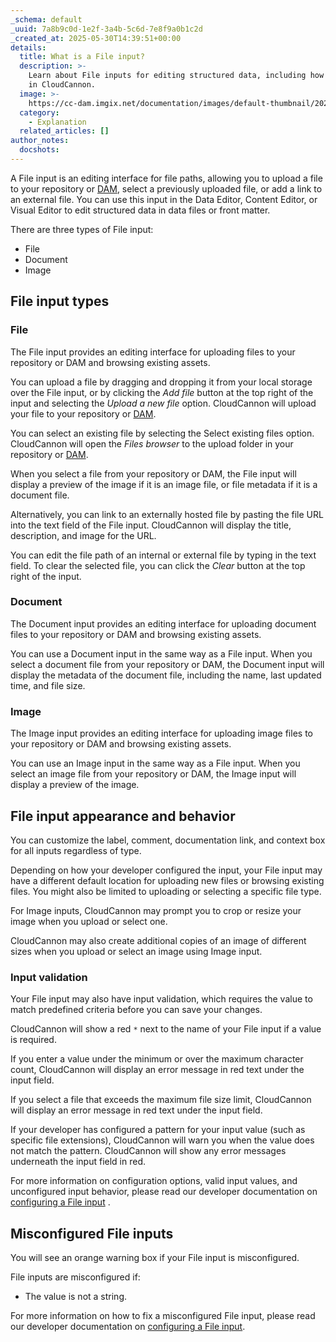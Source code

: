 ```yaml
---
_schema: default
_uuid: 7a8b9c0d-1e2f-3a4b-5c6d-7e8f9a0b1c2d
_created_at: 2025-05-30T14:39:51+00:00
details:
  title: What is a File input?
  description: >-
    Learn about File inputs for editing structured data, including how they work
    in CloudCannon.
  image: >-
    https://cc-dam.imgix.net/documentation/images/default-thumbnail/2023-Q4/CloudCannon-Documentation-Thumbnail.png
  category:
    - Explanation
  related_articles: []
author_notes:
  docshots:
---
```

A File input is an editing interface for file paths, allowing you to upload a file to your repository or [DAM](/documentation/articles/integrating-your-dam-with-cloudcannon/), select a previously uploaded file, or add a link to an external file. You can use this input in the Data Editor, Content Editor, or Visual Editor to edit structured data in data files or front matter.

There are three types of File input:

* File
* Document
* Image

## File input types

### File

The File input provides an editing interface for uploading files to your repository or DAM and browsing existing assets.

You can upload a file by dragging and dropping it from your local storage over the File input, or by clicking the *Add file* button at the top right of the input and selecting the *Upload a new file* option. CloudCannon will upload your file to your repository or [DAM](/documentation/articles/integrating-your-dam-with-cloudcannon/).

You can select an existing file by selecting the Select existing files option. CloudCannon will open the *Files browser* to the upload folder in your repository or [DAM](/documentation/articles/integrating-your-dam-with-cloudcannon/).

When you select a file from your repository or DAM, the File input will display a preview of the image if it is an image file, or file metadata if it is a document file.

Alternatively, you can link to an externally hosted file by pasting the file URL into the text field of the File input. CloudCannon will display the title, description, and image for the URL.

You can edit the file path of an internal or external file by typing in the text field. To clear the selected file, you can click the *Clear* button at the top right of the input.

### Document

The Document input provides an editing interface for uploading document files to your repository or DAM and browsing existing assets.

You can use a Document input in the same way as a File input. When you select a document file from your repository or DAM, the Document input will display the metadata of the document file, including the name, last updated time, and file size.

### Image

The Image input provides an editing interface for uploading image files to your repository or DAM and browsing existing assets.

You can use an Image input in the same way as a File input. When you select an image file from your repository or DAM, the Image input will display a preview of the image.

## File input appearance and behavior

You can customize the label, comment, documentation link, and context box for all inputs regardless of type.

Depending on how your developer configured the input, your File input may have a different default location for uploading new files or browsing existing files. You might also be limited to uploading or selecting a specific file type.

For Image inputs, CloudCannon may prompt you to crop or resize your image when you upload or select one.

CloudCannon may also create additional copies of an image of different sizes when you upload or select an image using Image input.

### Input validation

Your File input may also have input validation, which requires the value to match predefined criteria before you can save your changes.

CloudCannon will show a red `*` next to the name of your File input if a value is required.

If you enter a value under the minimum or over the maximum character count, CloudCannon will display an error message in red text under the input field.

If you select a file that exceeds the maximum file size limit, CloudCannon will display an error message in red text under the input field.

If your developer has configured a pattern for your input value (such as specific file extensions), CloudCannon will warn you when the value does not match the pattern. CloudCannon will show any error messages underneath the input field in red.

For more information on configuration options, valid input values, and unconfigured input behavior, please read our developer documentation on [configuring a File input](/documentation/developer-articles/configure-a-file-input/) .

## Misconfigured File inputs

You will see an orange warning box if your File input is misconfigured.

File inputs are misconfigured if:

* The value is not a string.

For more information on how to fix a misconfigured File input, please read our developer documentation on [configuring a File input](/documentation/developer-articles/configure-a-file-input/).